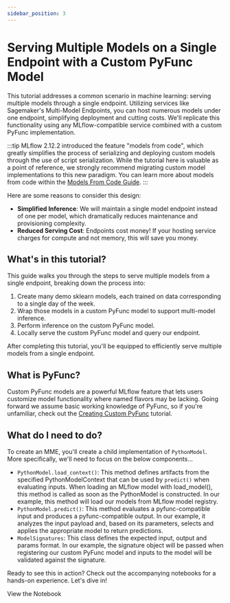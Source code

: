```yaml
---
sidebar_position: 3
---
```



# Serving Multiple Models on a Single Endpoint with a Custom PyFunc Model

This tutorial addresses a common scenario in machine learning: serving multiple models through a
single endpoint. Utilizing services like Sagemaker's Multi-Model Endpoints, you can host numerous
models under one endpoint, simplifying deployment and cutting costs. We'll replicate this
functionality using any MLflow-compatible service combined with a custom PyFunc implementation.

:::tip
MLflow 2.12.2 introduced the feature "models from code", which greatly simplifies the process of serializing and deploying custom models through the use
of script serialization. While the tutorial here is valuable as a point of reference, we strongly recommend migrating custom model implementations to this
new paradigm. You can learn more about models from code within the [Models From Code Guide](/ml/model/models-from-code).
:::

Here are some reasons to consider this design:

- **Simplified Inference**: We will maintain a single model endpoint instead of one per model, which dramatically reduces maintenance and provisioning complexity.
- **Reduced Serving Cost**: Endpoints cost money! If your hosting service charges for compute and not memory, this will save you money.

## What's in this tutorial?

This guide walks you through the steps to serve multiple models from a single endpoint, breaking
down the process into:

1. Create many demo sklearn models, each trained on data corresponding to a single day of the week.
2. Wrap those models in a custom PyFunc model to support multi-model inference.
3. Perform inference on the custom PyFunc model.
4. Locally serve the custom PyFunc model and query our endpoint.

After completing this tutorial, you'll be equipped to efficiently serve multiple models from a
single endpoint.

## What is PyFunc?

Custom PyFunc models are a powerful MLflow feature that lets users customize model functionality
where named flavors may be lacking. Going forward we assume basic working knowledge of PyFunc, so if
you're unfamiliar, check out the [Creating Custom PyFunc](/ml/traditional-ml/tutorials/creating-custom-pyfunc)
tutorial.

## What do I need to do?

To create an MME, you'll create a child implementation of <APILink fn="mlflow.pyfunc.PythonModel" >`PythonModel`</APILink>.
More specifically, we'll need to focus on the below components...

- <APILink fn="mlflow.pyfunc.PythonModel.load_context">`PythonModel.load_context()`</APILink>: This method defines artifacts from the specified PythonModelContext that can be used by `predict()` when evaluating inputs. When loading an MLflow model with load_model(), this method is called as soon as the PythonModel is constructed. In our example, this method will load our models from MLflow model registry.
- <APILink fn="mlflow.pyfunc.PythonModel.predict">`PythonModel.predict()`</APILink>: This method evaluates a pyfunc-compatible input and produces a pyfunc-compatible output. In our example, it analyzes the input payload and, based on its parameters, selects and applies the appropriate model to return predictions.
- <APILink fn="mlflow.models.ModelSignature">`ModelSignatures`</APILink>: This class defines the expected input, output and params format. In our example, the signature object will be passed when registering our custom PyFunc model and inputs to the model will be validated against the signature.

Ready to see this in action? Check out the accompanying notebooks for a hands-on experience. Let's dive in!

<Link className="button button--primary" to="./notebooks/MME_Tutorial">
  <span>View the Notebook</span>
</Link>
